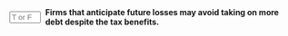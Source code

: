 ::: {.question-block}

<form onsubmit="event.preventDefault(); checkAnswerBox('module8_tf_q49','T')" style="display: flex; align-items: center; gap: 8px;">
  <input type="text" id="module8_tf_q49" name="module8_tf_q49" maxlength="1" placeholder="T or F" style="width: 55px;" data-correct-answer="T" /> 
  <label for="module8_tf_q49"><strong>Firms that anticipate future losses may avoid taking on more debt despite the tax benefits.</strong></label>
</form>

<div id="feedback-module8_tf_q49" class="feedback" data-status="" style="display:none;">
TRUE. Expected losses mean the shield cannot be fully utilized.
</div>

:::

